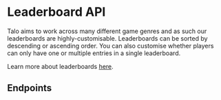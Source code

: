 
# Leaderboard API

Talo aims to work across many different game genres and as such our leaderboards are highly-customisable. Leaderboards can be sorted by descending or ascending order. You can also customise whether players can only have one or multiple entries in a single leaderboard.

Learn more about leaderboards [here](https://trytalo.com/leaderboards?utm_source=docs&utm_medium=api-docs).

## Endpoints

<ServiceDocumentation
  service='LeaderboardAPIService'
  metaDescription="Talo's Leaderboards are easy to setup and highly customisable. Entries can be viewed directly in the dashboard and suspicious entries can also be hidden."
/>
